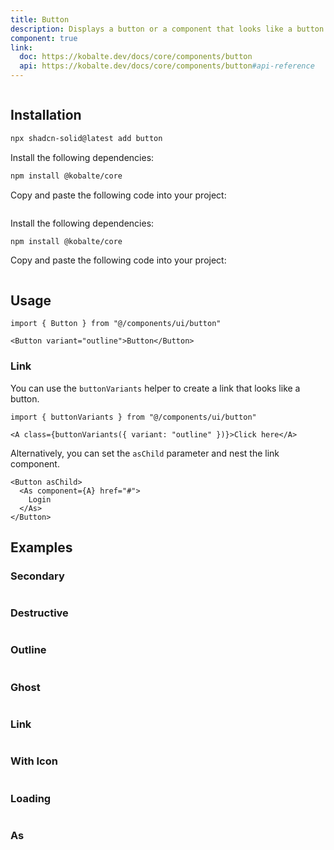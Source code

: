 ```yaml
---
title: Button
description: Displays a button or a component that looks like a button.
component: true
link:
  doc: https://kobalte.dev/docs/core/components/button
  api: https://kobalte.dev/docs/core/components/button#api-reference
---
```


<ComponentPreview name="button-demo" >

```tsx file=<rootDir>/src/registry/tailwindcss/examples/button-demo.tsx

```

</ComponentPreview>

## Installation

<ComponentInstallation >

```bash
npx shadcn-solid@latest add button
```

<Step >

<StepItem>Install the following dependencies:</StepItem>

```bash
npm install @kobalte/core
```

<StepItem>Copy and paste the following code into your project:</StepItem>
```tsx file=<rootDir>/src/registry/tailwindcss/ui/button.tsx
```

</Step>

<Step >

<StepItem>Install the following dependencies:</StepItem>

```bash
npm install @kobalte/core
```

<StepItem>Copy and paste the following code into your project:</StepItem>
```tsx file=<rootDir>/../packages/unocss/ui/button.tsx
```

</Step>

</ComponentInstallation>

## Usage

```tsx
import { Button } from "@/components/ui/button"
```

```tsx
<Button variant="outline">Button</Button>
```

### Link

You can use the `buttonVariants` helper to create a link that looks like a button.

```tsx
import { buttonVariants } from "@/components/ui/button"
```

```tsx
<A class={buttonVariants({ variant: "outline" })}>Click here</A>
```

Alternatively, you can set the `asChild` parameter and nest the link component.

```tsx
<Button asChild>
  <As component={A} href="#">
    Login
  </As>
</Button>
```

## Examples

### Secondary

<ComponentPreview name="button-secondary" >

```tsx file=<rootDir>/src/registry/tailwindcss/examples/button-secondary.tsx

```

</ComponentPreview>

### Destructive

<ComponentPreview name="button-destructive" >

```tsx file=<rootDir>/src/registry/tailwindcss/examples/button-destructive.tsx

```

</ComponentPreview>

### Outline

<ComponentPreview name="button-outline" >

```tsx file=<rootDir>/src/registry/tailwindcss/examples/button-outline.tsx

```

</ComponentPreview>

### Ghost

<ComponentPreview name="button-ghost" >

```tsx file=<rootDir>/src/registry/tailwindcss/examples/button-ghost.tsx

```

</ComponentPreview>

### Link

<ComponentPreview name="button-link" >

```tsx file=<rootDir>/src/registry/tailwindcss/examples/button-link.tsx

```

</ComponentPreview>

### With Icon

<ComponentPreview name="button-with-icon" >

```tsx file=<rootDir>/src/registry/tailwindcss/examples/button-with-icon.tsx

```

</ComponentPreview>

### Loading

<ComponentPreview name="button-loading" >

```tsx file=<rootDir>/src/registry/tailwindcss/examples/button-loading.tsx

```

</ComponentPreview>

### As

<ComponentPreview name="button-as-child" >

```tsx file=<rootDir>/src/registry/tailwindcss/examples/button-as-child.tsx

```

</ComponentPreview>
